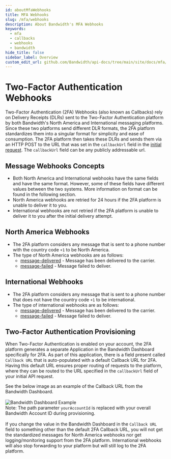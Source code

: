 ```yaml
---
id: aboutMfaWebhooks
title: MFA Webhooks
slug: /mfa/webhooks
description: About Bandwidth's MFA Webhooks
keywords:
  - mfa
  - callbacks
  - webhooks
  - bandwidth
hide_title: false
sidebar_label: Overview
custom_edit_url: github.com/Bandwidth/api-docs/tree/main/site/docs/mfa/webhooks/about.mdx
---
```

# Two-Factor Authentication Webhooks
Two-Factor Authentication (2FA) Webhooks (also known as Callbacks) rely on Delivery Receipts (DLRs) sent to the Two-Factor Authentication platform by both Bandwidth's North America and International messaging platforms. Since these two platforms send different DLR formats, the 2FA platform standardizes them into a singular format for simplicity and ease of consumption. The 2FA platform then takes these DLRs and sends them via an HTTP POST to the URL that was set in the `callbackUrl` field in the [initial request](../../messaging/quickStart.mdx#configuring-callback-urls). The `callbackUrl` field can be any publicly addressable url.

## Message Webhooks Concepts
- Both North America and International webhooks have the same fields and have the same format. However, some of these fields have different values between the two systems. More information on format can be found in the following section.
- North America webhooks are retried for 24 hours if the 2FA platform is unable to deliver it to you.
- International webhooks are not retried if the 2FA platform is unable to deliver it to you after the initial delivery attempt.

## North America Webhooks
- The 2FA platform considers any message that is sent to a phone number with the country code `+1` to be North America.
- The type of North America webhooks are as follows:
  - [message-delivered](./northAmerica/messageDelivered.mdx) - Message has been delivered to the carrier.
  - [message-failed](./northAmerica/messageFailed.mdx) - Message failed to deliver.

## International Webhooks
- The 2FA platform considers any message that is sent to a phone number that does not have the country code `+1` to be international.
- The type of international webhooks are as follows:
  - [message-delivered](./international/messageDelivered.mdx) - Message has been delivered to the carrier.
  - [message-failed](./international/messageFailed.mdx) - Message failed to deliver.

## Two-Factor Authentication Provisioning
When Two-Factor Authentication is enabled on your account, the 2FA platform generates a separate Application in the Bandwidth Dashboard specifically for 2FA. As part of this application, there is a field present called `Callback URL` that is auto-populated with a default Callback URL for 2FA. Having this default URL ensures proper routing of requests to the platform, where they can be routed to the URL specified in the `callbackUrl` field of your initial API request.

See the below image as an example of the Callback URL from the Bandwidth Dashboard.<br/>
<br/>
![Bandwidth Dashboard Example](@site/static/img/docs-diagrams/mfa/mfa-callback-url-example.png)
<br/>
Note: The path parameter `yourAccountId` is replaced with your overall Bandwidth Account ID during provisioning.
<br/>
<br/>
If you change the value in the Bandwidth Dashboard in the `Callback URL` field to something other than the default 2FA Callback URL, you will not get the standardized messages for North America webhooks nor get logging/monitoring support from the 2FA platform. International webhooks will also stop forwarding to your platform but will still log to the 2FA platform.
<br/>